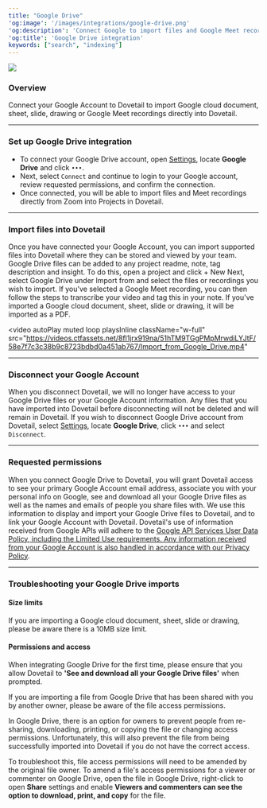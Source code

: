 ```yaml
---
title: "Google Drive"
'og:image': '/images/integrations/google-drive.png'
'og:description': 'Connect Google to import files and Google Meet recordings directly into Dovetail.'
'og:title': 'Google Drive integration'
keywords: ["search", "indexing"]
---
```


![](/images/integrations/google-drive.png)

### Overview
Connect your Google Account to Dovetail to import Google cloud document, sheet, slide, drawing or Google Meet recordings directly into Dovetail.

---

### Set up Google Drive integration
- To connect your Google Drive account, open [Settings](https://dovetail.com/settings/integrations), locate **Google Drive** and click `•••`.
- Next, select `Connect` and continue to login to your Google account, review requested permissions, and confirm the connection.
- Once connected, you will be able to import files and Meet recordings directly from Zoom into Projects in Dovetail.

---

### Import files into Dovetail
Once you have connected your Google Account, you can import supported files into Dovetail where they can be stored and viewed by your team. Google Drive files can be added to any project readme, note, tag description and insight.
To do this, open a project and click + New
Next, select Google Drive under Import from and select the files or recordings you wish to import. 
If you've selected a Google Meet recording, you can then follow the steps to transcribe your video and tag this in your note.
If you've imported a Google cloud document, sheet, slide or drawing, it will be imported as a PDF.

<video
  autoPlay
  muted
  loop
  playsInline
  className="w-full"
  src="https://videos.ctfassets.net/8fl1jrx919na/51hTM9TGgPMpMrwdiLYJtF/58e7f7c3c38b9c8723bdbd0a451ab767/Import_from_Google_Drive.mp4"
></video>

---

### Disconnect your Google Account
When you disconnect Dovetail, we will no longer have access to your Google Drive files or your Google Account information. Any files that you have imported into Dovetail before disconnecting will not be deleted and will remain in Dovetail.
If you wish to disconnect Google Drive account from Dovetail, select [Settings](https://dovetail.com/settings/integrations), locate **Google Drive**, click  `•••` and select `Disconnect`.

---

### Requested permissions
When you connect Google Drive to Dovetail, you will grant Dovetail access to see your primary Google Account email address, associate you with your personal info on Google, see and download all your Google Drive files as well as the names and emails of people you share files with. We use this information to display and import your Google Drive files to Dovetail, and to link your Google Account with Dovetail.
Dovetail's use of information received from Google APIs will adhere to the [Google API Services User Data Policy, including the Limited Use requirements. Any information received from your Google Account is also handled in accordance with our Privacy Policy](https://developers.google.com/terms/api-services-user-data-policy#additional_requirements_for_specific_api_scopes).

---

### Troubleshooting your Google Drive imports
#### Size limits
If you are importing a Google cloud document, sheet, slide or drawing, please be aware there is a 10MB size limit.
#### Permissions and access
When integrating Google Drive for the first time, please ensure that you allow Dovetail to **'See and download all your Google Drive files'** when prompted.

If you are importing a file from Google Drive that has been shared with you by another owner, please be aware of the file access permissions.

In Google Drive, there is an option for owners to prevent people from re-sharing, downloading, printing, or copying the file or changing access permissions. Unfortunately, this will also prevent the file from being successfully imported into Dovetail if you do not have the correct access.

To troubleshoot this, file access permissions will need to be amended by the original file owner. To amend a file's access permissions for a viewer or commenter on Google Drive, open the file in Google Drive, right-click to open **Share** settings and enable **Viewers and commenters can see the option to download, print, and copy** for the file.
